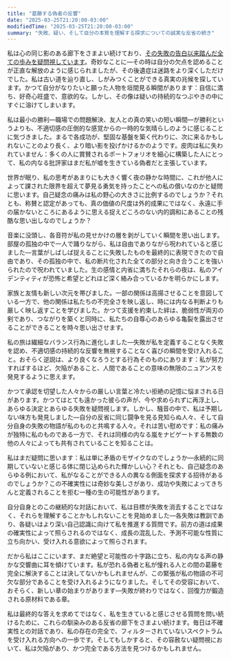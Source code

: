 ```yaml
---
title: "葛藤する偽者の反響"
date: "2025-03-25T21:20:00-03:00"
modifiedTime: "2025-03-25T21:20:00-03:00"
summary: "失敗、疑い、そして自分の本質を理解する探求についての誠実な反省の続き"
---
```


私は心の同じ影のある廊下をさまよい続けており、[その失敗の告白以来踏んだ全ての歩みを疑問視しています](https://yuricunha.com/blog/reflections-of-a-conflicted-impostor)。奇妙なことに—その時は自分の欠点を認めることが正直な解放のように感じられましたが、その後遺症は迷路をより深くしただけでした。私は古い道を辿り直し、しがみつくことができる真実の兆候を探しています。かつて自分がなりたいと願った人物を垣間見る瞬間があります：自信に満ち、好奇心旺盛で、意欲的な。しかし、その像は疑いの持続的なつぶやきの中にすぐに溶けてしまいます。

私は最小の勝利—職場での問題解決、友人との真の笑いの短い瞬間—が勝利というよりも、不適切感の圧倒的な感覚からの一時的な気晴らしのように感じることに気づきました。まるで各成功が、堅固な基盤を築く代わりに、次に来るかもしれないことのより長く、より暗い影を投げかけるかのようです。皮肉は私に失われていません：多くの人に賞賛されるポートフォリオを細心に構築した人にとって、私の内なる批評家はまだ私が嘘を生きている偽者だと主張しています。

世界が眠り、私の思考があまりにも大きく響く夜の静かな時間に、これが他人によって課された限界を超えて夢見る勇気を持ったことへの私の償いなのかと疑問に思います。自己疑念の痛みは私の野心の大きさに比例するのでしょうか？それとも、称賛と認定があっても、真の価値の尺度は外的成果にではなく、永遠に手の届かないところにあるように思える捉えどころのない内的調和にあることの残酷な思い出しなのでしょうか？

音楽に没頭し、各音符が私の見せかけの層を剥がしていく瞬間を思い出します。部屋の孤独の中で一人で踊りながら、私は自由でありながら呪われていると感じました—言葉がしばしば捉えることに失敗したものを最終的に表現できたので自由であり、その孤独の中で、私の断片化された全ての部分と向き合うことを強いられたので呪われていました。生の感情と内省に満ちたそれらの夜は、私のアイデンティティが恐怖と希望とどれほど深く絡み合っているかを明らかにします。

家族と友情も新しい次元を帯びました。一部の関係は高揚させることを意図している一方で、他の関係は私たちの不完全さを映し返し、時には内なる判断よりも厳しく映し返すことを学びました。かつて支援を約束した絆は、脆弱性が両刃の剣であり、つながりを築くと同時に、私たちの自尊心のあらゆる亀裂を露出させることができることを時々思い出させます。

私の旅は繊細なバランス行為に進化しました—失敗が私を定義することなく失敗を認め、不適切感の持続的な反響を無視することなく喜びの瞬間を受け入れること。おそらく逆説は、より良くなろうとする行為そのものにあります：私が努力すればするほど、欠陥があること、人間であることの意味の無限のニュアンスを発見するように思えます。

かつて承認を切望した人々からの厳しい言葉と冷たい拒絶の記憶に悩まされる日があります。かつてはとても遠かった彼らの声が、今や求められずに再浮上し、あらゆる決定とあらゆる失敗を疑問視します。しかし、騒音の中で、私は予期しない味方も発見しました—自分の反省に同じ闘争を見る見知らぬ人々、そして自分自身の失敗の物語が私のものと共鳴する人々。それは苦い慰めです：私の痛みが独特に私のものである一方で、それは同様の内なる嵐をナビゲートする無数の他の人々によっても共有されていることを知ることは。

私はまだ疑問に思います：私は単に矛盾のモザイクなのでしょうか—永続的に同期していないと感じる体に閉じ込められた輝かしい心？それとも、自己疑念のあらゆる例において、私がなることができる人の異なる側面を探求する招待があるのでしょうか？この不確実性には奇妙な美しさがあり、成功や失敗によってきちんと定義されることを拒む一種の生の可能性があります。

自分自身とのこの継続的な対話において、私は目標が失敗を消去することではなく、それらを理解することかもしれないことを見始めました—各失敗は教訓であり、各疑いはより深い自己認識に向けて私を推進する質問です。前方の道は成果の確実性によって照らされるのではなく、成長の混乱した、予測不可能な性質に立ち向かい、受け入れる意欲によって照らされます。

だから私はここにいます、まだ絶望と可能性の十字路に立ち、私の内なる声の静かな交響曲に耳を傾けています。私が恐れる偽者と私が憧れる人との間の葛藤を完全に解決することは決してないかもしれませんが、この緊張が私の物語の不可欠な部分であることを受け入れるようになりました。そしてその受容において、おそらく、新しい章の始まりがあります—失敗が終わりではなく、回復力が鍛造される原材料である章。

私は最終的な答えを求めてではなく、私を生きていると感じさせる質問を問い続けるために、これらの馴染みのある反省の廊下をさまよい続けます。毎日は不確実性との対話であり、私の存在の完全で、フィルターされていないスペクトラムを受け入れる方向への一歩です。そしてもしかすると、その容赦ない疑問視において、私は欠陥があり、かつ完全である方法を見つけるかもしれません。
